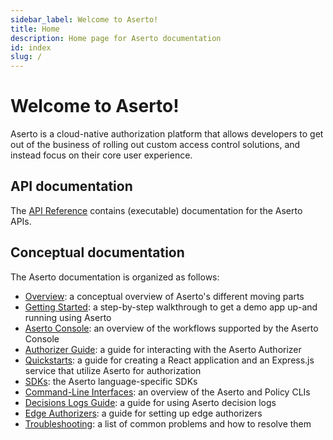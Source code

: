 ```yaml
---
sidebar_label: Welcome to Aserto!
title: Home
description: Home page for Aserto documentation
id: index
slug: /
---
```


# Welcome to Aserto!

Aserto is a cloud-native authorization platform that allows developers to get out of the business of
rolling out custom access control solutions, and instead focus on their core user experience.

## API documentation

The [API Reference](https://aserto.readme.io/reference) contains (executable) documentation for the Aserto APIs.

## Conceptual documentation

The Aserto documentation is organized as follows:

- [Overview](/docs/overview/introduction): a conceptual overview of Aserto's different moving parts
- [Getting Started](/docs/getting-started/first-steps/quickstart): a step-by-step walkthrough to get a demo app up-and running using Aserto
- [Aserto Console](/docs/aserto-console/introduction): an overview of the workflows supported by the Aserto Console
- [Authorizer Guide](/docs/authorizer-guide/overview): a guide for interacting with the Aserto Authorizer
- [Quickstarts](/docs/quickstarts/react/overview): a guide for creating a React application and an Express.js service that utilize Aserto for authorization
- [SDKs](/docs/software-development-kits/overview): the Aserto language-specific SDKs
- [Command-Line Interfaces](/docs/command-line-interface/introduction): an overview of the Aserto and Policy CLIs
- [Decisions Logs Guide](/docs/decision-logs-guide/overview): a guide for using Aserto decision logs
- [Edge Authorizers](/docs/edge-authorizers/overview): a guide for setting up edge authorizers
- [Troubleshooting](/docs/troubleshooting/overview): a list of common problems and how to resolve them
